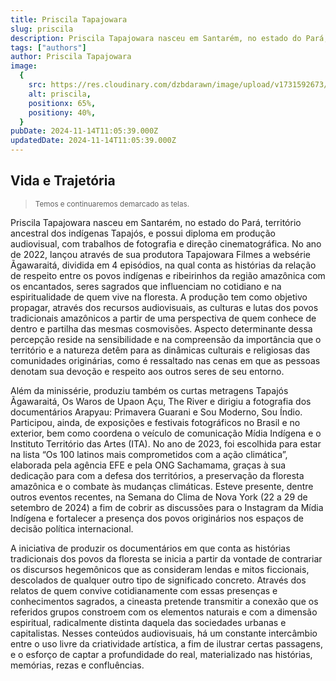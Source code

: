 ```yaml
---
title: Priscila Tapajowara
slug: priscila
description: Priscila Tapajowara nasceu em Santarém, no estado do Pará, território ancestral dos indígenas Tapajós, e possui diploma em produção audiovisual, com trabalhos de fotografia e direção cinematográfica. No ano de 2022, lançou através de sua produtora Tapajowara Filmes a websérie Ãgawaraitá, dividida em 4 episódios, na qual conta as histórias da relação de respeito entre os povos indígenas e ribeirinhos da região amazônica com os encantados, seres sagrados que influenciam no cotidiano e na espiritualidade de quem vive na floresta. A produção tem como objetivo propagar, através dos recursos audiovisuais, as culturas e lutas dos povos tradicionais amazônicos a partir de uma perspectiva de quem conhece de dentro e partilha das mesmas cosmovisões. Aspecto determinante dessa percepção reside na sensibilidade e na compreensão da importância que o território e a natureza detêm para as dinâmicas culturais e religiosas das comunidades originárias, como é ressaltado nas cenas em que as pessoas denotam sua devoção e respeito aos outros seres de seu entorno.
tags: ["authors"]
author: Priscila Tapajowara
image:
  {
    src: https://res.cloudinary.com/dzbdarawn/image/upload/v1731592673/priscila/q3cosjubwcrjazt70ss5.jpg,
    alt: priscila,
    positionx: 65%,
    positiony: 40%,
  }
pubDate: 2024-11-14T11:05:39.000Z
updatedDate: 2024-11-14T11:05:39.000Z
---
```


## Vida e Trajetória

> <small>Temos e continuaremos demarcado as telas.</small>

Priscila Tapajowara nasceu em Santarém, no estado do Pará, território ancestral dos indígenas Tapajós, e possui diploma em produção audiovisual, com trabalhos de fotografia e direção cinematográfica. No ano de 2022, lançou através de sua produtora Tapajowara Filmes a websérie Ãgawaraitá, dividida em 4 episódios, na qual conta as histórias da relação de respeito entre os povos indígenas e ribeirinhos da região amazônica com os encantados, seres sagrados que influenciam no cotidiano e na espiritualidade de quem vive na floresta. A produção tem como objetivo propagar, através dos recursos audiovisuais, as culturas e lutas dos povos tradicionais amazônicos a partir de uma perspectiva de quem conhece de dentro e partilha das mesmas cosmovisões. Aspecto determinante dessa percepção reside na sensibilidade e na compreensão da importância que o território e a natureza detêm para as dinâmicas culturais e religiosas das comunidades originárias, como é ressaltado nas cenas em que as pessoas denotam sua devoção e respeito aos outros seres de seu entorno.

Além da minissérie, produziu também os curtas metragens Tapajós Ãgawaraitá, Os Waros de Upaon Açu, The River e dirigiu a fotografia dos documentários Arapyau: Primavera Guarani e Sou Moderno, Sou Índio. Participou, ainda, de exposições e festivais fotográficos no Brasil e no exterior, bem como coordena o veículo de comunicação Mídia Indígena e o Instituto Território das Artes (ITA). No ano de 2023, foi escolhida para estar na lista “Os 100 latinos mais comprometidos com a ação climática”, elaborada pela agência EFE e pela ONG Sachamama, graças à sua dedicação para com a defesa dos territórios, a preservação da floresta amazônica e o combate às mudanças climáticas. Esteve presente, dentre outros eventos recentes, na Semana do Clima de Nova York (22 a 29 de setembro de 2024) a fim de cobrir as discussões para o Instagram da Mídia Indígena e fortalecer a presença dos povos originários nos espaços de decisão política internacional.

A iniciativa de produzir os documentários em que conta as histórias tradicionais dos povos da floresta se inicia a partir da vontade de contrariar os discursos hegemônicos que as consideram lendas e mitos ficcionais, descolados de qualquer outro tipo de significado concreto. Através dos relatos de quem convive cotidianamente com essas presenças e conhecimentos sagrados, a cineasta pretende transmitir a conexão que os referidos grupos constroem com os elementos naturais e com a dimensão espiritual, radicalmente distinta daquela das sociedades urbanas e capitalistas. Nesses conteúdos audiovisuais, há um constante intercâmbio entre o uso livre da criatividade artística, a fim de ilustrar certas passagens, e o esforço de captar a profundidade do real, materializado nas histórias, memórias, rezas e confluências.

